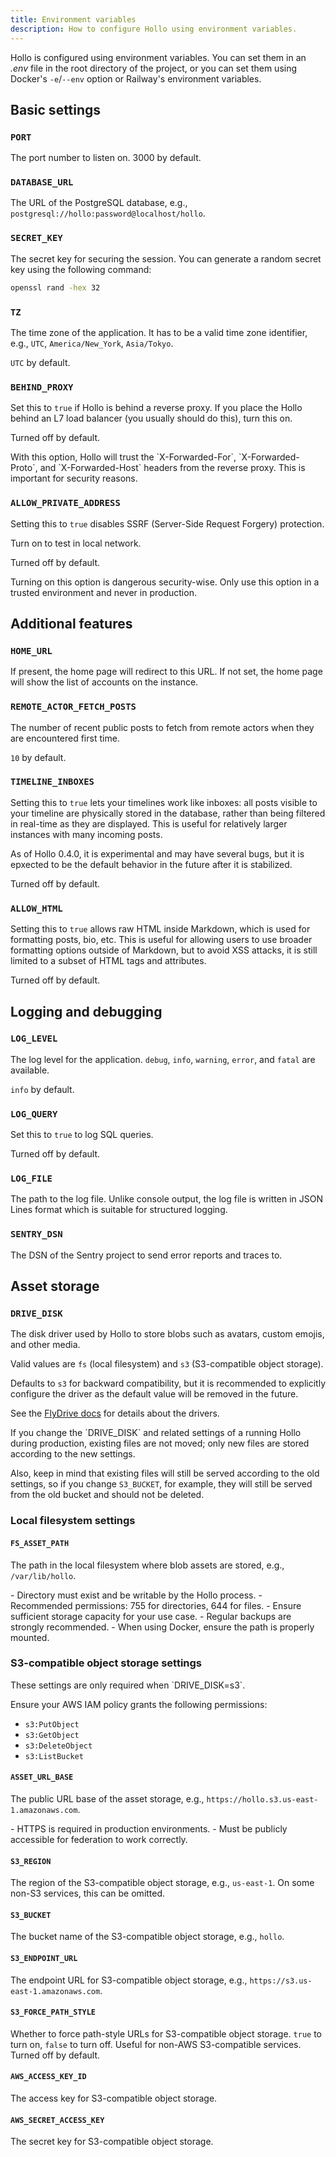 ```yaml
---
title: Environment variables
description: How to configure Hollo using environment variables.
---
```



Hollo is configured using environment variables.  You can set them in an *.env*
file in the root directory of the project, or you can set them using Docker's
`-e`/`--env` option or Railway's environment variables.


Basic settings
--------------

### `PORT` <Badge text="Optional" /> <Badge text="Unused in Railway" variant="tip" />

The port number to listen on.  3000 by default.

### `DATABASE_URL` <Badge text="Unused in Railway" variant="tip" />

The URL of the PostgreSQL database, e.g.,
`postgresql://hollo:password@localhost/hollo`.

### `SECRET_KEY` <Badge text="Unused in Railway" variant="tip" />

The secret key for securing the session.  You can generate a random secret key
using the following command:

~~~~ sh frame="none"
openssl rand -hex 32
~~~~

### `TZ` <Badge text="Optional" />

The time zone of the application.  It has to be a valid time zone identifier,
e.g., `UTC`, `America/New_York`, `Asia/Tokyo`.

`UTC` by default.

### `BEHIND_PROXY` <Badge text="Optional" /> <Badge text="Unused in Railway" variant="tip" />

Set this to `true` if Hollo is behind a reverse proxy.  If you place the Hollo
behind an L7 load balancer (you usually should do this), turn this on.

Turned off by default.

<Aside>
  With this option, Hollo will trust the `X-Forwarded-For`, `X-Forwarded-Proto`,
  and `X-Forwarded-Host` headers from the reverse proxy.  This is important for
  security reasons.
</Aside>

### `ALLOW_PRIVATE_ADDRESS` <Badge text="Optional" />

Setting this to `true` disables SSRF (Server-Side Request Forgery) protection.

Turn on to test in local network.

Turned off by default.

<Aside>
  Turning on this option is dangerous security-wise.  Only use this option in
  a trusted environment and never in production.
</Aside>


Additional features
-------------------

###  `HOME_URL` <Badge text="Optional" />

If present, the home page will redirect to this URL.  If not set, the home page
will show the list of accounts on the instance.

### `REMOTE_ACTOR_FETCH_POSTS` <Badge text="Optional" />

The number of recent public posts to fetch from remote actors when they are
encountered first time.

`10` by default.

### `TIMELINE_INBOXES` <Badge text="Optional" />

Setting this to `true` lets your timelines work like inboxes: all posts visible
to your timeline are physically stored in the database, rather than being
filtered in real-time as they are displayed.  This is useful for relatively
larger instances with many incoming posts.

As of Hollo 0.4.0, it is experimental and may have several bugs, but it is
epxected to be the default behavior in the future after it is stabilized.

Turned off by default.

### `ALLOW_HTML` <Badge text="Optional" />

Setting this to `true` allows raw HTML inside Markdown, which is used for
formatting posts, bio, etc.  This is useful for allowing users to use broader
formatting options outside of Markdown, but to avoid XSS attacks, it is still
limited to a subset of HTML tags and attributes.

Turned off by default.


Logging and debugging
---------------------

### `LOG_LEVEL` <Badge text="Optional" />

The log level for the application.  `debug`, `info`, `warning`, `error`, and
`fatal` are available.

`info` by default.

### `LOG_QUERY` <Badge text="Optional" />

Set this to `true` to log SQL queries.

Turned off by default.

### `LOG_FILE` <Badge text="Optional" />

The path to the log file.  Unlike console output, the log file is written in
JSON Lines format which is suitable for structured logging.

### `SENTRY_DSN` <Badge text="Optional" />

The DSN of the Sentry project to send error reports and traces to.


Asset storage
-------------

### `DRIVE_DISK`

The disk driver used by Hollo to store blobs such as avatars, custom emojis,
and other media.

Valid values are `fs` (local filesystem) and `s3` (S3-compatible object storage).

Defaults to `s3` for backward compatibility, but it is recommended to explicitly
configure the driver as the default value will be removed in the future.

See the [FlyDrive docs] for details about the drivers.

<Aside type="caution">
  If you change the `DRIVE_DISK` and related settings of a running Hollo during
  production, existing files are not moved; only new files are stored according
  to the new settings.

  Also, keep in mind that existing files will still be served according to the
  old settings, so if you change `S3_BUCKET`, for example, they will still be
  served from the old bucket and should not be deleted.
</Aside>

[FlyDrive docs]: https://flydrive.dev/docs/drive_manager

### Local filesystem settings

#### `FS_ASSET_PATH` <Badge text="Required with FS driver" variant="note" />

The path in the local filesystem where blob assets are stored, e.g.,
`/var/lib/hollo`.

<Aside>
  - Directory must exist and be writable by the Hollo process.
  - Recommended permissions: 755 for directories, 644 for files.
  - Ensure sufficient storage capacity for your use case.
  - Regular backups are strongly recommended.
  - When using Docker, ensure the path is properly mounted.
</Aside>

### S3-compatible object storage settings

<Aside>
  These settings are only required when `DRIVE_DISK=s3`.

  Ensure your AWS IAM policy grants the following permissions:

  - `s3:PutObject`
  - `s3:GetObject`
  - `s3:DeleteObject`
  - `s3:ListBucket`
</Aside>

#### `ASSET_URL_BASE` <Badge text="Required with S3 driver" variant="caution" />

The public URL base of the asset storage, e.g.,
`https://hollo.s3.us-east-1.amazonaws.com`.

<Aside type="caution">
  - HTTPS is required in production environments.
  - Must be publicly accessible for federation to work correctly.
</Aside>

#### `S3_REGION` <Badge text="Required with S3 driver" variant="caution" />

The region of the S3-compatible object storage, e.g., `us-east-1`.  On some
non-S3 services, this can be omitted.

#### `S3_BUCKET` <Badge text="Required with S3 driver" variant="caution" />

The bucket name of the S3-compatible object storage, e.g., `hollo`.

#### `S3_ENDPOINT_URL` <Badge text="Required with S3 driver" variant="caution" />

The endpoint URL for S3-compatible object storage, e.g.,
`https://s3.us-east-1.amazonaws.com`.

#### `S3_FORCE_PATH_STYLE` <Badge text="Optional" />

Whether to force path-style URLs for S3-compatible object storage.  `true` to
turn on, `false` to turn off.  Useful for non-AWS S3-compatible services.
Turned off by default.

#### `AWS_ACCESS_KEY_ID` <Badge text="Required with S3 driver" variant="caution" />

The access key for S3-compatible object storage.

#### `AWS_SECRET_ACCESS_KEY` <Badge text="Required with S3 driver" variant="caution" />

The secret key for S3-compatible object storage.
